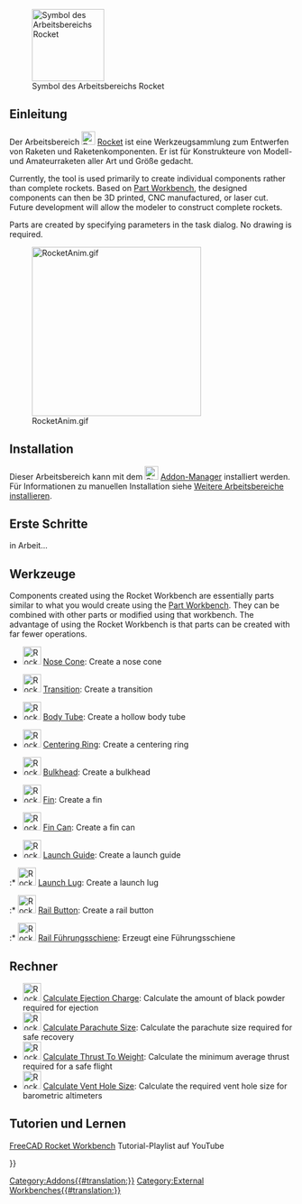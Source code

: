 <languages/>

[[File:RocketWorkbench.svg|thumb|128px|Symbol des Arbeitsbereichs Rocket]]

{{TOCright}}

<span id="Introduction"></span>
==Einleitung== 

Der Arbeitsbereich [[File:RocketWorkbench.svg|24px]] [[Rocket_Workbench/de|Rocket]] ist eine Werkzeugsammlung zum Entwerfen von Raketen und Raketenkomponenten. Er ist für Konstrukteure von Modell- und Amateurraketen aller Art und Größe gedacht.

Currently, the tool is used primarily to create individual components rather than complete rockets. Based on [[Part_Workbench|Part Workbench]], the designed components can then be 3D printed, CNC manufactured, or laser cut. Future development will allow the modeler to construct complete rockets.

Parts are created by specifying parameters in the task dialog. No drawing is required.

[[File:RocketAnim.gif|300px]]

== Installation ==

Dieser Arbeitsbereich kann mit dem [[Image:Std_AddonMgr.svg|24px|link=Std_AddonMgr/de]] [[Std_AddonMgr/de|Addon-Manager]] installiert werden. Für Informationen zu manuellen Installation siehe [[Installing_more_workbenches/de|Weitere Arbeitsbereiche installieren]].

<span id="Getting_Started"></span>
== Erste Schritte ==

in Arbeit...

<span id="Tools"></span>
==Werkzeuge==

Components created using the Rocket Workbench are essentially parts similar to what you would create using the [[Part_Workbench|Part Workbench]]. They can be combined with other parts or modified using that workbench. The advantage of using the Rocket Workbench is that parts can be created with far fewer operations.

* [[Image:Rocket_NoseCone.svg|32px]] [[Rocket_NoseCone|Nose Cone]]: Create a nose cone

* [[Image:Rocket_Transition.svg|32px]] [[Rocket_Transition|Transition]]: Create a transition

* [[Image:Rocket_BodyTube.svg|32px]] [[Rocket_BodyTube|Body Tube]]: Create a hollow body tube

* [[Image:Rocket_CenteringRing.svg|32px]] [[Rocket_CenteringRing|Centering Ring]]: Create a centering ring

* [[Image:Rocket_Bulkhead.svg|32px]] [[Rocket_Bulkhead|Bulkhead]]: Create a bulkhead

* [[Image:Rocket_Fin.svg|32px]] [[Rocket_Fin|Fin]]: Create a fin

* [[Image:Rocket_FinCan.svg|32px]] [[Rocket_FinCan|Fin Can]]: Create a fin can

* [[Image:Rocket_LaunchGuideComposite.png|32px]] [[Rocket_CompLaunchGuide|Launch Guide]]: Create a launch guide

:* [[Image:Rocket_LaunchLug.svg|32px]] [[Rocket_LaunchLug|Launch Lug]]: Create a launch lug

:* [[Image:Rocket_RailButton.svg|32px]] [[Rocket_RailButton|Rail Button]]: Create a rail button

:* [[Image:Rocket_RailGuide.svg|32px]] [[Rocket_RailGuide/de|Rail Führungsschiene]]: Erzeugt eine Führungsschiene

<span id="Calculators"></span>
== Rechner ==

* [[Image:Rocket_Calculator.svg|32px]] [[Rocket_Ejection_Charge_Calculator|Calculate Ejection Charge]]: Calculate the amount of black powder required for ejection
* [[Image:Rocket_Calculator.svg|32px]] [[Rocket_Parachute_Size_Calculator|Calculate Parachute Size]]: Calculate the parachute size required for safe recovery
* [[Image:Rocket_Calculator.svg|32px]] [[Rocket_Thrust_To_Weight_Calculator|Calculate Thrust To Weight]]: Calculate the minimum average thrust required for a safe flight
* [[Image:Rocket_Calculator.svg|32px]] [[Rocket_Vent_Hole_Size_Calculator|Calculate Vent Hole Size]]: Calculate the required vent hole size for barometric altimeters

<span id="Tutorials_and_Learning"></span>
== Tutorien und Lernen ==

[https://youtube.com/playlist?list=PLIk8AsRj-ngQRr6uLD3DDJTBrLhJfF7eI FreeCAD Rocket Workbench] Tutorial-Playlist auf YouTube


{{Userdocnavi{{#translation:}}}}
[[Category:Addons{{#translation:}}]]
[[Category:External Workbenches{{#translation:}}]]